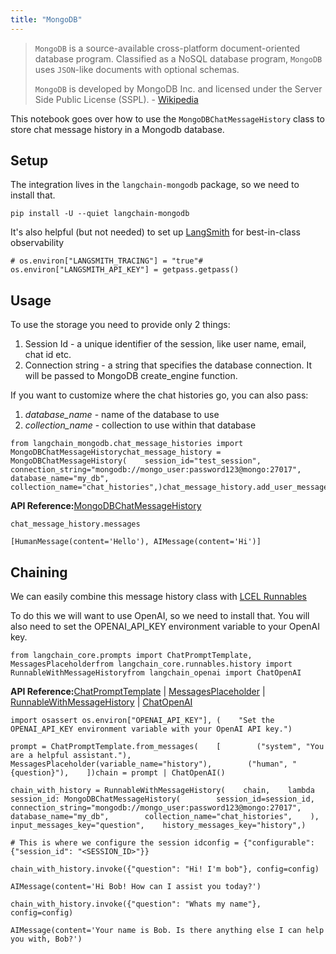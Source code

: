 ```yaml
---
title: "MongoDB"
---
```


> `MongoDB` is a source-available cross-platform document-oriented database program. Classified as a NoSQL database program, `MongoDB` uses `JSON`-like documents with optional schemas.
>
> `MongoDB` is developed by MongoDB Inc. and licensed under the Server Side Public License (SSPL). - [Wikipedia](https://en.wikipedia.org/wiki/MongoDB)

This notebook goes over how to use the `MongoDBChatMessageHistory` class to store chat message history in a Mongodb database.

## Setup

The integration lives in the `langchain-mongodb` package, so we need to install that.

```
pip install -U --quiet langchain-mongodb
```

It's also helpful (but not needed) to set up [LangSmith](https://smith.langchain.com/) for best-in-class observability

```
# os.environ["LANGSMITH_TRACING"] = "true"# os.environ["LANGSMITH_API_KEY"] = getpass.getpass()
```

## Usage

To use the storage you need to provide only 2 things:

1. Session Id - a unique identifier of the session, like user name, email, chat id etc.
2. Connection string - a string that specifies the database connection. It will be passed to MongoDB create\_engine function.

If you want to customize where the chat histories go, you can also pass:

1. *database\_name* - name of the database to use
2. *collection\_name* - collection to use within that database

```
from langchain_mongodb.chat_message_histories import MongoDBChatMessageHistorychat_message_history = MongoDBChatMessageHistory(    session_id="test_session",    connection_string="mongodb://mongo_user:password123@mongo:27017",    database_name="my_db",    collection_name="chat_histories",)chat_message_history.add_user_message("Hello")chat_message_history.add_ai_message("Hi")
```

**API Reference:**[MongoDBChatMessageHistory](https://python.langchain.com/api_reference/mongodb/chat_message_histories/langchain_mongodb.chat_message_histories.MongoDBChatMessageHistory.html)

```
chat_message_history.messages
```

```
[HumanMessage(content='Hello'), AIMessage(content='Hi')]
```

## Chaining

We can easily combine this message history class with [LCEL Runnables](/src/oss/how_to/message_history)

To do this we will want to use OpenAI, so we need to install that. You will also need to set the OPENAI\_API\_KEY environment variable to your OpenAI key.

```
from langchain_core.prompts import ChatPromptTemplate, MessagesPlaceholderfrom langchain_core.runnables.history import RunnableWithMessageHistoryfrom langchain_openai import ChatOpenAI
```

**API Reference:**[ChatPromptTemplate](https://python.langchain.com/api_reference/core/prompts/langchain_core.prompts.chat.ChatPromptTemplate.html) | [MessagesPlaceholder](https://python.langchain.com/api_reference/core/prompts/langchain_core.prompts.chat.MessagesPlaceholder.html) | [RunnableWithMessageHistory](https://python.langchain.com/api_reference/core/runnables/langchain_core.runnables.history.RunnableWithMessageHistory.html) | [ChatOpenAI](https://python.langchain.com/api_reference/openai/chat_models/langchain_openai.chat_models.base.ChatOpenAI.html)

```
import osassert os.environ["OPENAI_API_KEY"], (    "Set the OPENAI_API_KEY environment variable with your OpenAI API key.")
```

```
prompt = ChatPromptTemplate.from_messages(    [        ("system", "You are a helpful assistant."),        MessagesPlaceholder(variable_name="history"),        ("human", "{question}"),    ])chain = prompt | ChatOpenAI()
```

```
chain_with_history = RunnableWithMessageHistory(    chain,    lambda session_id: MongoDBChatMessageHistory(        session_id=session_id,        connection_string="mongodb://mongo_user:password123@mongo:27017",        database_name="my_db",        collection_name="chat_histories",    ),    input_messages_key="question",    history_messages_key="history",)
```

```
# This is where we configure the session idconfig = {"configurable": {"session_id": "<SESSION_ID>"}}
```

```
chain_with_history.invoke({"question": "Hi! I'm bob"}, config=config)
```

```
AIMessage(content='Hi Bob! How can I assist you today?')
```

```
chain_with_history.invoke({"question": "Whats my name"}, config=config)
```

```
AIMessage(content='Your name is Bob. Is there anything else I can help you with, Bob?')
```
